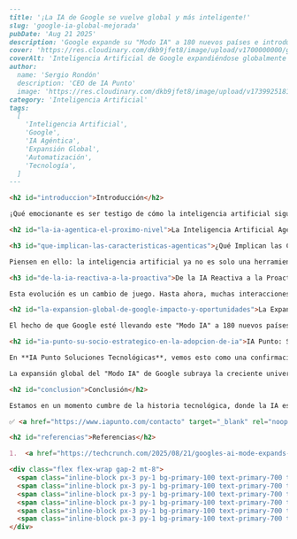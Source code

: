 ```markdown
---
title: '¡La IA de Google se vuelve global y más inteligente!'
slug: 'google-ia-global-mejorada'
pubDate: 'Aug 21 2025'
description: 'Google expande su "Modo IA" a 180 nuevos países e introduce "características agénticas" que permiten a la IA actuar proactivamente, transformando la eficiencia personal y empresarial a nivel global.'
cover: 'https://res.cloudinary.com/dkb9jfet8/image/upload/v1700000000/google_ai_global_exp_placeholder.png'
coverAlt: 'Inteligencia Artificial de Google expandiéndose globalmente'
author:
  name: 'Sergio Rondón'
  description: 'CEO de IA Punto'
  image: 'https://res.cloudinary.com/dkb9jfet8/image/upload/v1739925181/sergio_gdcaeh.png'
category: 'Inteligencia Artificial'
tags:
  [
    'Inteligencia Artificial',
    'Google',
    'IA Agéntica',
    'Expansión Global',
    'Automatización',
    'Tecnología',
  ]
---

<h2 id="introduccion">Introducción</h2>

¡Qué emocionante es ser testigo de cómo la inteligencia artificial sigue evolucionando y llegando a cada rincón del planeta! Recientemente, nos ha llegado una noticia que refuerza esta visión: el “Modo IA” de Google está dando un salto gigantesco, expandiéndose a 180 nuevos países y, lo que es aún más fascinante, incorporando nuevas y potentes características "agénticas". En **IA Punto Soluciones Tecnológicas**, siempre estamos al tanto de estas innovaciones, porque entendemos que marcan el rumbo del futuro digital y ofrecen oportunidades inmensas para todos.

<h2 id="la-ia-agentica-el-proximo-nivel">La Inteligencia Artificial Agéntica: El Próximo Nivel</h2>

<h3 id="que-implican-las-caracteristicas-agenticas">¿Qué Implican las Características Agénticas?</h3>

Piensen en ello: la inteligencia artificial ya no es solo una herramienta que responde a sus preguntas. Ahora, estamos hablando de un tipo de IA que no solo comprende lo que necesitan, sino que también es capaz de tomar la iniciativa, de actuar por ustedes, de ser un verdadero asistente proactivo. Cuando hablamos de "características agénticas", nos referimos a esa capacidad de la IA para ir más allá de una simple conversación. Imaginen una IA que puede planificar una ruta compleja con múltiples paradas, reservar citas basándose en su disponibilidad y preferencias, o incluso gestionar tareas de su calendario sin que tengan que pedirle cada paso individualmente. Es como tener un colaborador digital que no solo piensa, sino que también *hace*.

<h3 id="de-la-ia-reactiva-a-la-proactiva">De la IA Reactiva a la Proactiva</h3>

Esta evolución es un cambio de juego. Hasta ahora, muchas interacciones con la IA eran reactivas: ustedes preguntaban, la IA respondía. Con las capacidades agénticas, la IA se vuelve anticipatoria y resolutiva. Puede integrar información de diferentes fuentes, entender el contexto completo de una solicitud compleja y ejecutar una serie de acciones para lograr un objetivo final. Por ejemplo, si le piden "Organiza mi viaje a la conferencia del próximo mes", una IA con características agénticas no solo buscaría vuelos y hoteles, sino que también podría considerar sus reuniones existentes, preferencias de aerolíneas, presupuestos y hasta sugerir actividades locales, todo ello con una mínima intervención de su parte. Es una verdadera democratización de la eficiencia y la productividad.

<h2 id="la-expansion-global-de-google-impacto-y-oportunidades">La Expansión Global de Google: Impacto y Oportunidades</h2>

El hecho de que Google esté llevando este "Modo IA" a 180 nuevos países es una noticia monumental. Significa que estas capacidades avanzadas, que hasta hace poco podrían haber parecido ciencia ficción, ahora estarán al alcance de una audiencia global muchísimo más amplia. Esto no solo es beneficioso para los usuarios individuales, que verán cómo su día a día se simplifica, sino que es especialmente relevante para empresas de todos los tamaños. Desde emprendedores en mercados emergentes hasta grandes corporaciones, la posibilidad de integrar una IA más autónoma y eficiente puede transformar operaciones, optimizar recursos y abrir puertas a innovaciones que antes eran impensables.

<h2 id="ia-punto-su-socio-estrategico-en-la-adopcion-de-ia">IA Punto: Su Socio Estratégico en la Adopción de IA</h2>

En **IA Punto Soluciones Tecnológicas**, vemos esto como una confirmación de la dirección en la que siempre hemos creído: la IA no es un lujo, sino una necesidad estratégica. Nuestra misión es precisamente ayudar a empresas como la suya a navegar este emocionante panorama. ¿Se preguntan cómo estas nuevas capacidades agénticas podrían aplicarse a su negocio? ¿Cómo podrían mejorar la atención al cliente, automatizar procesos internos o impulsar la toma de decisiones basada en datos? Ahí es donde entra IA Punto. Nos especializamos en traducir estas complejas innovaciones tecnológicas en soluciones prácticas y personalizadas que generen un impacto real en su organización.

La expansión global del "Modo IA" de Google subraya la creciente universalidad de la inteligencia artificial. No importa dónde se encuentren o el tamaño de su operación, las herramientas para ser más productivos, más innovadores y más competitivos están volviéndose más accesibles que nunca. Esta ola de innovación nos impulsa a seguir explorando y ofreciendo las mejores soluciones en IA, asegurándonos de que nuestros clientes no solo se mantengan al día, sino que lideren en sus respectivos mercados.

<h2 id="conclusion">Conclusión</h2>

Estamos en un momento cumbre de la historia tecnológica, donde la IA está pasando de ser una herramienta de consulta a un verdadero agente de cambio. Las implicaciones son vastas: desde una mejora significativa en la productividad personal hasta la redefinición de cómo operan los negocios a escala global. En **IA Punto**, estamos emocionados de ser parte de este viaje y de acompañarlos en la adopción de estas tecnologías de vanguardia para que puedan liberar todo el potencial de la inteligencia artificial en su beneficio. El futuro ya está aquí, y es más inteligente y proactivo de lo que podríamos haber imaginado.

✅ <a href="https://www.iapunto.com/contacto" target="_blank" rel="noopener noreferrer">Contáctenos</a> y descubra cómo podemos ayudarle a integrar la IA en su negocio.

<h2 id="referencias">Referencias</h2>

1.  <a href="https://techcrunch.com/2025/08/21/googles-ai-mode-expands-globally-adds-new-agentic-features/" target="_blank" rel="noopener noreferrer">TechCrunch: Google’s AI Mode expands globally, adds new agentic features</a>

<div class="flex flex-wrap gap-2 mt-8">
  <span class="inline-block px-3 py-1 bg-primary-100 text-primary-700 text-xs font-semibold rounded-full shadow-sm">Inteligencia Artificial</span>
  <span class="inline-block px-3 py-1 bg-primary-100 text-primary-700 text-xs font-semibold rounded-full shadow-sm">Google</span>
  <span class="inline-block px-3 py-1 bg-primary-100 text-primary-700 text-xs font-semibold rounded-full shadow-sm">IA Agéntica</span>
  <span class="inline-block px-3 py-1 bg-primary-100 text-primary-700 text-xs font-semibold rounded-full shadow-sm">Expansión Global</span>
  <span class="inline-block px-3 py-1 bg-primary-100 text-primary-700 text-xs font-semibold rounded-full shadow-sm">Automatización</span>
  <span class="inline-block px-3 py-1 bg-primary-100 text-primary-700 text-xs font-semibold rounded-full shadow-sm">Tecnología</span>
</div>
```